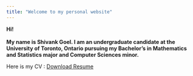 ---
title: "Welcome to my personal website"
---

**Hi!\
\
My name is Shivank Goel. I am an undergraduate candidate at the University of Toronto, Ontario pursuing my Bachelor's in Mathematics and Statistics major and Computer Sciences minor.**

Here is my CV : [Download Resume](https://github.com/shivankgoel003/Personal-Website/raw/main/CV%20-%20Goel%2C%20Shivank.pdf)
